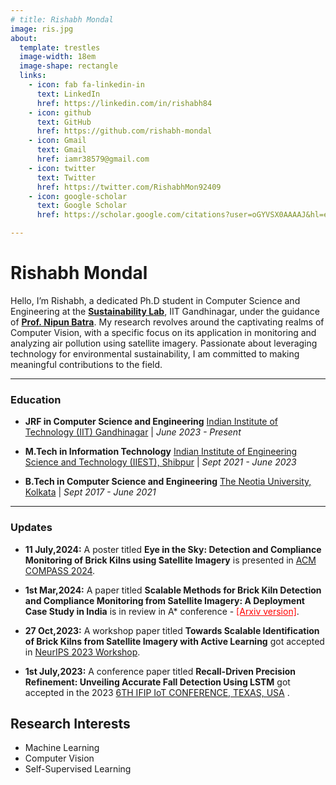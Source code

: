 ```yaml
---
# title: Rishabh Mondal
image: ris.jpg
about:
  template: trestles
  image-width: 18em
  image-shape: rectangle
  links:
    - icon: fab fa-linkedin-in
      text: LinkedIn
      href: https://linkedin.com/in/rishabh84
    - icon: github
      text: GitHub
      href: https://github.com/rishabh-mondal
    - icon: Gmail
      text: Gmail
      href: iamr38579@gmail.com
    - icon: twitter
      text: Twitter
      href: https://twitter.com/RishabhMon92409
    - icon: google-scholar
      text: Google Scholar
      href: https://scholar.google.com/citations?user=oGYVSX0AAAAJ&hl=en&oi=ao

---
```


:::{#hero-heading}
# **Rishabh Mondal**
Hello, I'm Rishabh, a dedicated Ph.D student in Computer Science and Engineering at the [**Sustainability Lab**](https://nipunbatra.github.io/lab/), IIT Gandhinagar, under the guidance of [**Prof. Nipun Batra**](https://nipunbatra.github.io). My research revolves around the captivating realms of Computer Vision, with a specific focus on its application in monitoring and analyzing air pollution using satellite imagery. Passionate about leveraging technology for environmental sustainability, I am committed to making meaningful contributions to the field.
:::
---

### Education
- **JRF in Computer Science and Engineering**
  [Indian Institute of Technology (IIT) Gandhinagar](https://www.iitgn.ac.in/)  |  *June 2023 - Present*

- **M.Tech in Information Technology**
  [Indian Institute of Engineering Science and Technology (IIEST), Shibpur](https://www.iiests.ac.in/)  |  *Sept 2021 - June 2023*

- **B.Tech in Computer Science and Engineering**
  [The Neotia University, Kolkata](https://www.tnu.in/) | *Sept 2017 - June 2021*

---
### Updates

- **11 July,2024:** A poster titled **Eye in the Sky: Detection and Compliance Monitoring of Brick Kilns using Satellite Imagery** is presented in [ACM COMPASS 2024](https://compass.acm.org/accepted-posters/).


- **1st Mar,2024:** A paper titled **Scalable Methods for Brick Kiln Detection and Compliance Monitoring from Satellite Imagery: A Deployment Case Study in India** is in review in A* conference - <font color="red"><a href="https://arxiv.org/pdf/2402.13796" style="color:red;">[Arxiv version]</a></font>. 


- **27 Oct,2023:** A workshop paper titled **Towards Scalable Identification of Brick Kilns from Satellite Imagery with Active Learning** got accepted in [NeurIPS 2023 Workshop](https://realworldml.github.io/neurips2023/).  

- **1st July,2023:** A conference paper titled **Recall-Driven Precision Refinement: Unveiling Accurate Fall Detection Using LSTM** got accepted in the 2023 [6TH IFIP IoT CONFERENCE, TEXAS, USA](https://link.springer.com/chapter/10.1007/978-3-031-45882-8_6) .


## Research Interests
- Machine Learning
- Computer Vision
- Self-Supervised Learning
